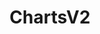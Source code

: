 ---
title: ChartsV2
description: An updated version of the Charts component with enhanced features.
--- 